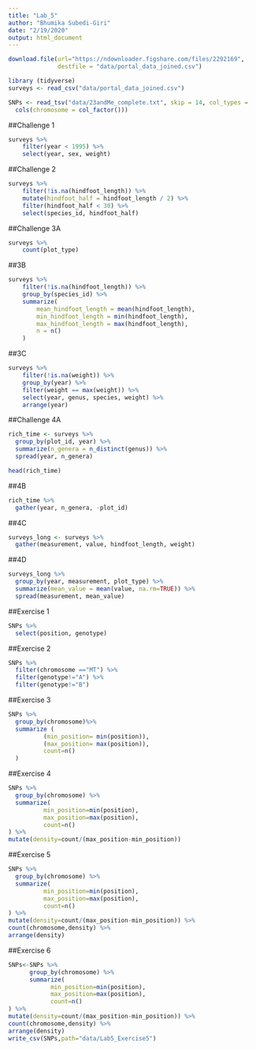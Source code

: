 ```yaml
---
title: "Lab_5"
author: "Bhumika Subedi-Giri"
date: "2/19/2020"
output: html_document
---
```


```r
download.file(url="https://ndownloader.figshare.com/files/2292169",
              destfile = "data/portal_data_joined.csv")
```

```r
library (tidyverse)
surveys <- read_csv("data/portal_data_joined.csv")
```


```r
SNPs <- read_tsv("data/23andMe_complete.txt", skip = 14, col_types = 
  cols(chromosome = col_factor()))
```

##Challenge 1
```r
surveys %>%
    filter(year < 1995) %>%
    select(year, sex, weight)
```

##Challenge 2
```r
surveys %>%
    filter(!is.na(hindfoot_length)) %>%
    mutate(hindfoot_half = hindfoot_length / 2) %>%
    filter(hindfoot_half < 30) %>%
    select(species_id, hindfoot_half)
```

##Challenge 3A
```r
surveys %>%
    count(plot_type) 
```

##3B
```r
surveys %>%
    filter(!is.na(hindfoot_length)) %>%
    group_by(species_id) %>%
    summarize(
        mean_hindfoot_length = mean(hindfoot_length),
        min_hindfoot_length = min(hindfoot_length),
        max_hindfoot_length = max(hindfoot_length),
        n = n()
    )
```

##3C
```r
surveys %>%
    filter(!is.na(weight)) %>%
    group_by(year) %>%
    filter(weight == max(weight)) %>%
    select(year, genus, species, weight) %>%
    arrange(year)
```

##Challenge 4A
```r
rich_time <- surveys %>%
  group_by(plot_id, year) %>%
  summarize(n_genera = n_distinct(genus)) %>%
  spread(year, n_genera)

head(rich_time)
```

##4B
```r
rich_time %>%
  gather(year, n_genera, -plot_id)
```

##4C
```r
surveys_long <- surveys %>%
  gather(measurement, value, hindfoot_length, weight)
```

##4D
```r
surveys_long %>%
  group_by(year, measurement, plot_type) %>%
  summarize(mean_value = mean(value, na.rm=TRUE)) %>%
  spread(measurement, mean_value)
```

##Exercise 1
```r
SNPs %>%
  select(position, genotype)
```

##Exercise 2
```r
SNPs %>%
  filter(chromosome =="MT") %>%
  filter(genotype!="A") %>%
  filter(genotype!="B")     
```

##Exercise 3
```r
SNPs %>%
  group_by(chromosome)%>%
  summarize (
          (min_position= min(position)),
          (max_position= max(position)),
          count=n()
  )        
```

##Exercise 4
```r
SNPs %>%
  group_by(chromosome) %>% 
  summarize(
          min_position=min(position),
          max_position=max(position),
          count=n()
) %>% 
mutate(density=count/(max_position-min_position))
```

##Exercise 5
```r
SNPs %>%
  group_by(chromosome) %>% 
  summarize(
          min_position=min(position),
          max_position=max(position),
          count=n()
) %>% 
mutate(density=count/(max_position-min_position)) %>% 
count(chromosome,density) %>% 
arrange(density)
```

##Exercise 6
```r
SNPs<-SNPs %>% 
      group_by(chromosome) %>% 
      summarize(
            min_position=min(position),
            max_position=max(position),
            count=n()
) %>% 
mutate(density=count/(max_position-min_position)) %>% 
count(chromosome,density) %>% 
arrange(density)
write_csv(SNPs,path="data/Lab5_Exercise5")
```






